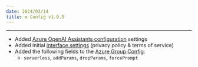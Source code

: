 ```yaml
---
date: 2024/03/14
title: ⚙️ Config v1.0.5
---
```



<ChangelogHeader />

---

- Added [Azure OpenAI Assistants configuration](/docs/configuration/librechat_yaml/object_structure/assistants_endpoint) settings
- Added initial [interface settings](/docs/configuration/librechat_yaml/object_structure/interface) (privacy policy & terms of service)
- Added the following fields to the [Azure Group Config](/docs/configuration/librechat_yaml/object_structure/azure_openai#group-object-structure):
    - `serverless`, `addParams`, `dropParams`, `forcePrompt`